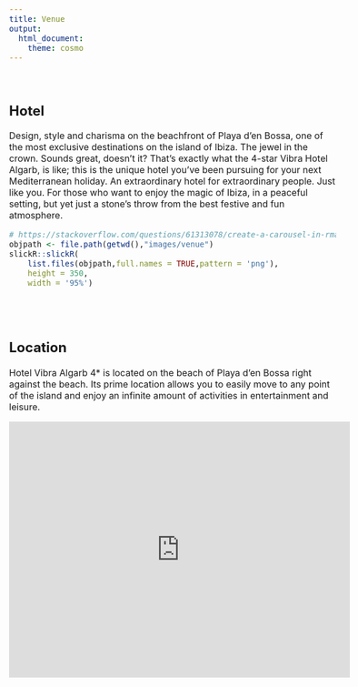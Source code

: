 ---
title: Venue
output:
  html_document:
    theme: cosmo
---

<style type="text/css">
h1.title {
  font-size: 36px;
  color: DarkRed;
  text-align: center;
}
</style>

<style type="text/css">
  body{
  font-size: 12pt;
}
</style> 

<style>
.sponsor {
  display: inline-block;
  margin: 10px;
}

.sponsor img {
  max-width: 100%;
  height: auto;
}

.sponsor-level-gold {
  text-align: center;
  margin-bottom: 30px;
  background-color: #D4AF37
}
.sponsor-level-silver {
  text-align: center;
  margin-bottom: 30px;
  background-color: #A6A6A6
}
.organizers {
  text-align: center;
  margin-bottom: 30px;
  background-color: #000000
}

</style>

<br>

## Hotel

Design, style and charisma on the beachfront of Playa d'en Bossa, one of the most exclusive destinations on the island of Ibiza. The jewel in the crown. Sounds great, doesn't it? That's exactly what the 4-star Vibra Hotel Algarb, is like; this is the unique hotel you’ve been pursuing for your next Mediterranean holiday. An extraordinary hotel for extraordinary people. Just like you. For those who want to enjoy the magic of Ibiza, in a peaceful setting, but yet just a stone's throw from the best festive and fun atmosphere.


```{r echo=FALSE}
# https://stackoverflow.com/questions/61313078/create-a-carousel-in-rmarkdown
objpath <- file.path(getwd(),"images/venue")
slickR::slickR(
    list.files(objpath,full.names = TRUE,pattern = 'png'),
    height = 350,
    width = '95%')
```


<br>
<br>

## Location

Hotel Vibra Algarb 4* is located on the beach of Playa d’en Bossa right against the beach. Its prime location allows you to easily move to any point of the island and enjoy an infinite amount of activities in entertainment and leisure. 

```{=html}
<iframe src="https://www.google.com/maps/embed?pb=!1m18!1m12!1m3!1d1305.6464357904122!2d1.408729018197904!3d38.89269776494836!2m3!1f0!2f0!3f0!3m2!1i1024!2i768!4f13.1!3m3!1m2!1s0x129946827f1db6eb%3A0xede55af3f2529459!2sHotel%20Vibra%20Algarb!5e0!3m2!1sen!2ses!4v1690466979258!5m2!1sen!2ses" width="600" height="450" style="border:0;" allowfullscreen="" loading="lazy" referrerpolicy="no-referrer-when-downgrade"></iframe>
```



